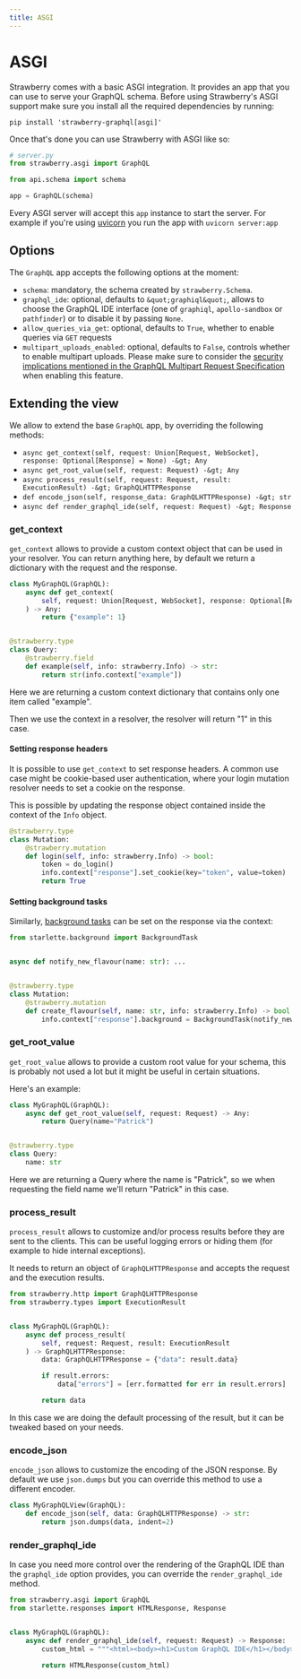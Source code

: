 ```yaml
---
title: ASGI
---
```


# ASGI

Strawberry comes with a basic ASGI integration. It provides an app that you can
use to serve your GraphQL schema. Before using Strawberry's ASGI support make
sure you install all the required dependencies by running:

```shell
pip install 'strawberry-graphql[asgi]'
```

Once that's done you can use Strawberry with ASGI like so:

```python
# server.py
from strawberry.asgi import GraphQL

from api.schema import schema

app = GraphQL(schema)
```

Every ASGI server will accept this `app` instance to start the server. For
example if you're using [uvicorn](https://pypi.org/project/uvicorn/) you run the
app with `uvicorn server:app`

## Options

The `GraphQL` app accepts the following options at the moment:

- `schema`: mandatory, the schema created by `strawberry.Schema`.
- `graphql_ide`: optional, defaults to `&quot;graphiql&quot;`, allows to choose the
  GraphQL IDE interface (one of `graphiql`, `apollo-sandbox` or `pathfinder`) or
  to disable it by passing `None`.
- `allow_queries_via_get`: optional, defaults to `True`, whether to enable
  queries via `GET` requests
- `multipart_uploads_enabled`: optional, defaults to `False`, controls whether
  to enable multipart uploads. Please make sure to consider the
  [security implications mentioned in the GraphQL Multipart Request Specification](https://github.com/jaydenseric/graphql-multipart-request-spec/blob/master/readme.md#security)
  when enabling this feature.

## Extending the view

We allow to extend the base `GraphQL` app, by overriding the following methods:

- `async get_context(self, request: Union[Request, WebSocket], response: Optional[Response] = None) -&gt; Any`
- `async get_root_value(self, request: Request) -&gt; Any`
- `async process_result(self, request: Request, result: ExecutionResult) -&gt; GraphQLHTTPResponse`
- `def encode_json(self, response_data: GraphQLHTTPResponse) -&gt; str`
- `async def render_graphql_ide(self, request: Request) -&gt; Response`

### get_context

`get_context` allows to provide a custom context object that can be used in your
resolver. You can return anything here, by default we return a dictionary with
the request and the response.

```python
class MyGraphQL(GraphQL):
    async def get_context(
        self, request: Union[Request, WebSocket], response: Optional[Response] = None
    ) -> Any:
        return {"example": 1}


@strawberry.type
class Query:
    @strawberry.field
    def example(self, info: strawberry.Info) -> str:
        return str(info.context["example"])
```

Here we are returning a custom context dictionary that contains only one item
called "example".

Then we use the context in a resolver, the resolver will return "1" in this
case.

#### Setting response headers

It is possible to use `get_context` to set response headers. A common use case
might be cookie-based user authentication, where your login mutation resolver
needs to set a cookie on the response.

This is possible by updating the response object contained inside the context of
the `Info` object.

```python
@strawberry.type
class Mutation:
    @strawberry.mutation
    def login(self, info: strawberry.Info) -> bool:
        token = do_login()
        info.context["response"].set_cookie(key="token", value=token)
        return True
```

#### Setting background tasks

Similarly, [background tasks](https://www.starlette.io/background/) can be set
on the response via the context:

```python
from starlette.background import BackgroundTask


async def notify_new_flavour(name: str): ...


@strawberry.type
class Mutation:
    @strawberry.mutation
    def create_flavour(self, name: str, info: strawberry.Info) -> bool:
        info.context["response"].background = BackgroundTask(notify_new_flavour, name)
```

### get_root_value

`get_root_value` allows to provide a custom root value for your schema, this is
probably not used a lot but it might be useful in certain situations.

Here's an example:

```python
class MyGraphQL(GraphQL):
    async def get_root_value(self, request: Request) -> Any:
        return Query(name="Patrick")


@strawberry.type
class Query:
    name: str
```

Here we are returning a Query where the name is "Patrick", so we when requesting
the field name we'll return "Patrick" in this case.

### process_result

`process_result` allows to customize and/or process results before they are sent
to the clients. This can be useful logging errors or hiding them (for example to
hide internal exceptions).

It needs to return an object of `GraphQLHTTPResponse` and accepts the request
and the execution results.

```python
from strawberry.http import GraphQLHTTPResponse
from strawberry.types import ExecutionResult


class MyGraphQL(GraphQL):
    async def process_result(
        self, request: Request, result: ExecutionResult
    ) -> GraphQLHTTPResponse:
        data: GraphQLHTTPResponse = {"data": result.data}

        if result.errors:
            data["errors"] = [err.formatted for err in result.errors]

        return data
```

In this case we are doing the default processing of the result, but it can be
tweaked based on your needs.

### encode_json

`encode_json` allows to customize the encoding of the JSON response. By default
we use `json.dumps` but you can override this method to use a different encoder.

```python
class MyGraphQLView(GraphQL):
    def encode_json(self, data: GraphQLHTTPResponse) -> str:
        return json.dumps(data, indent=2)
```

### render_graphql_ide

In case you need more control over the rendering of the GraphQL IDE than the
`graphql_ide` option provides, you can override the `render_graphql_ide` method.

```python
from strawberry.asgi import GraphQL
from starlette.responses import HTMLResponse, Response


class MyGraphQL(GraphQL):
    async def render_graphql_ide(self, request: Request) -> Response:
        custom_html = """<html><body><h1>Custom GraphQL IDE</h1></body></html>"""

        return HTMLResponse(custom_html)
```